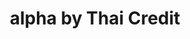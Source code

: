 ---
title: 'alpha by Thai Credit'
publishedAt: '2021-05-01'
summary: '銀行のアプリ(電子決済アプリ)'
images:
  - "/images/work/project/tcrb/tcrb-1.png"
  - "/images/work/project/tcrb/tcrb-2.png"
link: "https://alpha.thaicreditbank.com/en"

---